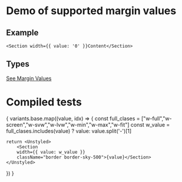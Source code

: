 
# Demo of supported margin values

## Example
```
<Section width={{ value: '0' }}Content</Section>
```
## Types
[See Margin Values](https://github.com/bolanosdev/phoenix-ui/blob/main/libraries/types/sizing/width.types.ts)


# Compiled tests
{
  variants.base.map((value, idx) => {
    const full_clases = ["w-full","w-screen","w-svw","w-lvw","w-min","w-max","w-fit"]
    const w_value = full_clases.includes(value) ? value: value.split('-')[1]

    return <Unstyled>
        <Section  
        width={{ value: w_value }} 
        className="border border-sky-500">{value}</Section>
    </Unstyled>
  })
}


